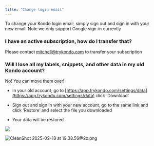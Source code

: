 ```yaml
---
title: "Change login email"
---
```


To change your Kondo login email, simply sign out and sign in with your new email. Note we only support Google sign-in currently

### I have an active subscription, how do I transfer that?

Please contact [mitchell@trykondo.com](mailto:mitchell@trykondo.com) to transfer your subscription

### Will I lose all my labels, snippets, and other data in my old Kondo account?

No! You can move them over!

* In your old account, go to [https://app.trykondo.com/settings/data](https://app.trykondo.com/settings/data) click ‘Download’

* Sign out and sign in with your new account, go to the same link and click ‘Restore’ and select the file you downloaded

* Your data will be restored

![](/images/restoredata.png)

![CleanShot 2025-02-18 at 19.38.56@2x.png](attachment:ba00022b-3331-4934-9240-6bad918f1283:CleanShot_2025-02-18_at_19.38.562x.png)